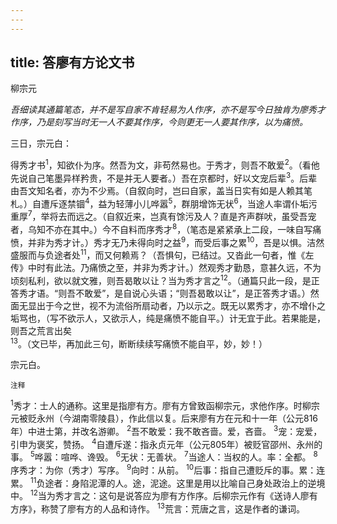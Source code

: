 ```yaml
---
---
---
```

title: 答廖有方论文书
---



柳宗元

*吾细读其通篇笔态，并不是写自家不肯轻易为人作序，亦不是写今日独肯为廖秀才作序，乃是刻写当时无一人不要其作序，今则更无一人要其作序，以为痛愤。*

三日，宗元白：

得秀才书<sup>1</sup>，知欲仆为序。然吾为文，非苟然易也。于秀才，则吾不敢爱<sup>2</sup>。（看他先说自己笔墨异样矜贵，不是并无人要者。）吾在京都时，好以文宠后辈<sup>3</sup>。后辈由吾文知名者，亦为不少焉。（自叙向时，岂曰自家，盖当日实有如是人赖其笔札。）自遭斥逐禁锢<sup>4</sup>，益为轻薄小儿哗嚣<sup>5</sup>，群朋增饰无状<sup>6</sup>，当途人率谓仆垢污重厚<sup>7</sup>，举将去而远之。（自叙近来，岂真有馀污及人？直是齐声群吠，虽受吾宠者，乌知不亦在其中。）今不自料而序秀才<sup>8</sup>，（笔态是紧紧承上二段，一味自写痛愤，并非为秀才计。）秀才无乃未得向时之益<sup>9</sup>，而受后事之累<sup>10</sup>，吾是以惧。洁然盛服而与负途者处<sup>11</sup>，而又何赖焉？（吾惧句，已结过。又沓此一句者，惟《左传》中时有此法。乃痛愤之至，并非为秀才计。）然观秀才勤恳，意甚久远，不为顷刻私利，欲以就文雅，则吾曷敢以让？当为秀才言之<sup>12</sup>。（通篇只此一段，是正答秀才语。“则吾不敢爱”，是自说心头语；“则吾曷敢以让”，是正答秀才语。）然面无显出于今之世，视不为流俗所扇动者，乃以示之。既无以累秀才，亦不增仆之垢骂也，（写不欲示人，又欲示人，纯是痛愤不能自平。）计无宜于此。若果能是，则吾之荒言出矣<sup>13</sup>。（文已毕，再加此三句，断断续续写痛愤不能自平，妙，妙！）

宗元白。

<sup>注释</sup>

<sup>1</sup>秀才：士人的通称。这里是指廖有方。廖有方曾致函柳宗元，求他作序。时柳宗元被贬永州（今湖南零陵县），作此信以复。后来廖有方在元和十一年（公元816年）中进士第，并改名游卿。
<sup>2</sup>吾不敢爱：我不敢吝啬。爱，吝啬。
<sup>3</sup>宠：宠爱，引申为褒奖，赞扬。
<sup>4</sup>自遭斥遂：指永贞元年（公元805年）被贬官邵州、永州的事。
<sup>5</sup>哗嚣：喧哗、谗毁。
<sup>6</sup>无状：无善状。
<sup>7</sup>当途人：当权的人。率：全都。
<sup>8</sup>序秀才：为你（秀才）写序。
<sup>9</sup>向时：从前。
<sup>10</sup>后事：指自己遭贬斥的事。累：连累。
<sup>11</sup>负途者：身陷泥潭的人。途，泥途。这里是用以比喻自己身处政治上的逆境中。
<sup>12</sup>当为秀才言之：这句是说答应为廖有方作序。后柳宗元作有《送诗人廖有方序》，称赞了廖有方的人品和诗作。
<sup>13</sup>荒言：荒唐之言，这是作者的谦词。